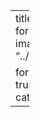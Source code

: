 ---
title: "AI forløb 4"
description: "I forløbet anvendes lineær regression..."
image: "../images/COLOURBOX41626170.jpg"

format:
    html: 
      self-contained: true
      toc: true
      toc-title: Indhold
      toc-location: left
categories:
  - A-niveau
---